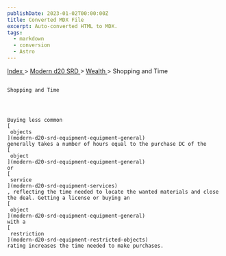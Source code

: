 ```yaml
---
publishDate: 2023-01-02T00:00:00Z
title: Converted MDX File
excerpt: Auto-converted HTML to MDX.
tags:
  - markdown
  - conversion
  - Astro
---
```







[
      Index
     ](-index)
     >
     [
      Modern d20 SRD
     ](modern-d20-srd-index)
     >
     [
      Wealth
     ](modern-d20-srd-wealth-index)
     > Shopping and Time
    




## 
    Shopping and Time
   



    Buying less common
    [
     objects
    ](modern-d20-srd-equipment-equipment-general)
    generally takes a number of hours equal to the purchase DC of the
    [
     object
    ](modern-d20-srd-equipment-equipment-general)
    or
    [
     service
    ](modern-d20-srd-equipment-services)
    , reflecting the time needed to locate the wanted materials and close the deal. Getting a license or buying an
    [
     object
    ](modern-d20-srd-equipment-equipment-general)
    with a
    [
     restriction
    ](modern-d20-srd-equipment-restricted-objects)
    rating increases the time needed to make purchases.
   





